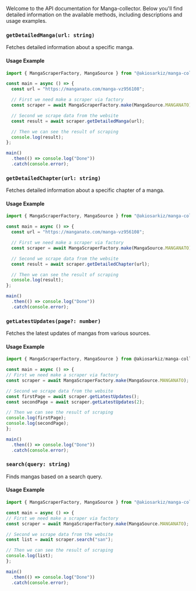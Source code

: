 Welcome to the API documentation for Manga-collector. Below you'll find detailed information on the available methods, including descriptions and usage examples.

### `getDetailedManga(url: string)`

Fetches detailed information about a specific manga.

#### Usage Example

```typescript
import { MangaScraperFactory, MangaSource } from "@akiosarkiz/manga-collector";

const main = async () => {
  const url = "https://manganato.com/manga-vz956108";

  // First we need make a scraper via factory
  const scraper = await MangaScraperFactory.make(MangaSource.MANGANATO);

  // Second we scrape data from the website
  const result = await scraper.getDetailedManga(url);

  // Then we can see the result of scraping
  console.log(result);
};

main()
  .then(() => console.log("Done"))
  .catch(console.error);
```

### `getDetailedChapter(url: string)`

Fetches detailed information about a specific chapter of a manga.

#### Usage Example

```typescript
import { MangaScraperFactory, MangaSource } from "@akiosarkiz/manga-collector";

const main = async () => {
  const url = "https://manganato.com/manga-vz956108";

  // First we need make a scraper via factory
  const scraper = await MangaScraperFactory.make(MangaSource.MANGANATO);

  // Second we scrape data from the website
  const result = await scraper.getDetailedChapter(url);

  // Then we can see the result of scraping
  console.log(result);
};

main()
  .then(() => console.log("Done"))
  .catch(console.error);
```

### `getLatestUpdates(page?: number)`

Fetches the latest updates of mangas from various sources.

#### Usage Example

```typescript
import { MangaScraperFactory, MangaSource } from @akiosarkiz/manga-collector";

const main = async () => {
// First we need make a scraper via factory
const scraper = await MangaScraperFactory.make(MangaSource.MANGANATO);

// Second we scrape data from the website
const firstPage = await scraper.getLatestUpdates();
const secondPage = await scraper.getLatestUpdates(2);

// Then we can see the result of scraping
console.log(firstPage);
console.log(secondPage);
};

main()
  .then(() => console.log("Done"))
  .catch(console.error);
```

### `search(query: string)`

Finds mangas based on a search query.

#### Usage Example

```typescript
import { MangaScraperFactory, MangaSource } from "@akiosarkiz/manga-collector";

const main = async () => {
// First we need make a scraper via factory
const scraper = await MangaScraperFactory.make(MangaSource.MANGANATO);

// Second we scrape data from the website
const list = await scraper.search("san");

// Then we can see the result of scraping
console.log(list);
};

main()
  .then(() => console.log("Done"))
  .catch(console.error);
```